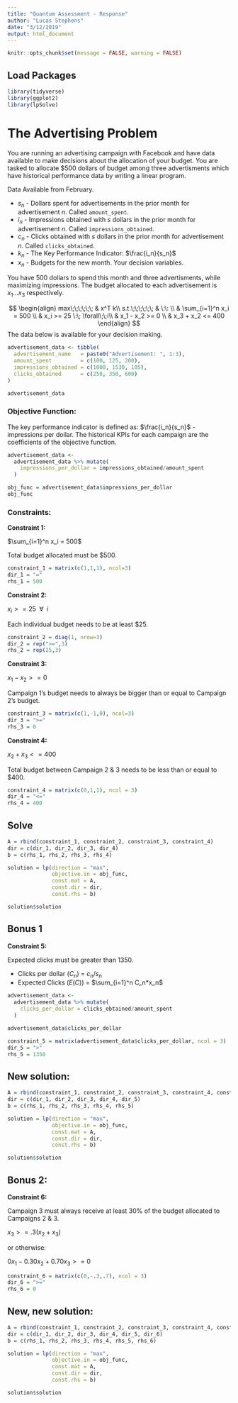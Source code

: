 ```yaml
---
title: "Quantum Assessment - Response"
author: "Lucas Stephens"
date: "3/12/2019"
output: html_document
---
```


```r
knitr::opts_chunk$set(message = FALSE, warning = FALSE)
```

## Load Packages

```r
library(tidyverse)
library(ggplot2)
library(lpSolve)
```

# The Advertising Problem

You are running an advertising campaign with Facebook and have data available to make decisions about the allocation of your budget. You are tasked to allocate $500 dollars of budget among three advertisments which have historical performance data by writing a linear program. 

Data Available from February.

+ $s_n$ - Dollars spent for advertisements in the prior month for advertisement $n$. Called `amount_spent`.
+ $i_n$ - Impressions obtained with $s$ dollars in the prior month for advertisement $n$. Called `impressions_obtained`.
+ $c_n$ - Clicks obtained with $s$ dollars in the prior month for advertisement $n$. Called `clicks_obtained`.
+ $k_n$ - The Key Performance Indicator: $\frac{i_n}{s_n}$ 
+ $x_n$ - Budgets for the new month. Your decision variables.

You have 500 dollars to spend this month and three advertisments, while maximizing impressions. The budget allocated to each advertisement is $x_1...x_3$ respectively. 

$$
\begin{align}
max\;\;\;\;\;\;                &  x^T k\\
s.t.\;\;\;\;\;\;               & \:\: \\
                               & \sum_{i=1}^n x_i = 500 \\
                               & x_i >= 25 \:\; \forall\;\;i\\
                               & x_1 - x_2 >= 0 \\
                               & x_3 + x_2 <= 400
\end{align}
$$
The data below is available for your decision making. 

```r
advertisement_data <- tibble(
  advertisement_name   = paste0("Advertisement: ", 1:3),
  amount_spent         = c(100, 125, 200),
  impressions_obtained = c(1000, 1530, 105),
  clicks_obtained      = c(250, 350, 600)
)

advertisement_data
```

### Objective Function:

The key performance indicator is defined as: $\frac{i_n}{s_n}$ - impressions per dollar. The historical KPIs for each campaign are the coefficients of the objective function. 

```r
advertisement_data <-  
  advertisement_data %>% mutate(
    impressions_per_dollar = impressions_obtained/amount_spent
  )

obj_func = advertisement_data$impressions_per_dollar
obj_func
```

### Constraints:

**Constraint 1:** 

$\sum_{i=1}^n x_i = 500$

Total budget allocated must be $500.

```r
constraint_1 = matrix(c(1,1,1), ncol=3)
dir_1 = "="
rhs_1 = 500
```

**Constraint 2:**

$x_i >= 25 \:\; \forall\;\;i$

Each individual budget needs to be at least $25.

```r
constraint_2 = diag(1, nrow=3)
dir_2 = rep(">=",3)
rhs_2 = rep(25,3)
```

**Constraint 3:**

$x_1 - x_2 >= 0$

Campaign 1's budget needs to always be bigger than or equal to Campaign 2's budget.

```r
constraint_3 = matrix(c(1,-1,0), ncol=3)
dir_3 = ">="
rhs_3 = 0
```

**Constraint 4:**

$x_2 + x_3 <= 400$

Total budget between Campaign 2 & 3 needs to be less than or equal to $400.

```r
constraint_4 = matrix(c(0,1,1), ncol = 3)
dir_4 = "<="
rhs_4 = 400
```

## Solve

```r
A = rbind(constraint_1, constraint_2, constraint_3, constraint_4)
dir = c(dir_1, dir_2, dir_3, dir_4)
b = c(rhs_1, rhs_2, rhs_3, rhs_4)

solution = lp(direction = "max",
              objective.in = obj_func,
              const.mat = A,
              const.dir = dir,
              const.rhs = b)

solution$solution
```

## Bonus 1

**Constraint 5:**

Expected clicks must be greater than 1350.

+ Clicks per dollar ($C_n$) = $c_n/s_n$
+ Expected Clicks ($E(C)$) = $\sum_{i=1}^n C_n*x_n$

```r
advertisement_data <- 
  advertisement_data %>% mutate(
    clicks_per_dollar = clicks_obtained/amount_spent
  )

advertisement_data$clicks_per_dollar
```

```r
constraint_5 = matrix(advertisement_data$clicks_per_dollar, ncol = 3)
dir_5 = ">"
rhs_5 = 1350
```

## New solution:

```r
A = rbind(constraint_1, constraint_2, constraint_3, constraint_4, constraint_5)
dir = c(dir_1, dir_2, dir_3, dir_4, dir_5)
b = c(rhs_1, rhs_2, rhs_3, rhs_4, rhs_5)

solution = lp(direction = "max",
              objective.in = obj_func,
              const.mat = A,
              const.dir = dir,
              const.rhs = b)

solution$solution
```

## Bonus 2:

**Constraint 6:**

Campaign 3 must always receive at least 30% of the budget allocated to Campaigns 2 & 3. 

$x_3 >= .3 (x_2 + x_3)$

or otherwise:

$0x_1 - 0.30x_2 + 0.70x_3 >= 0$

```r
constraint_6 = matrix(c(0,-.3,.7), ncol = 3)
dir_6 = ">="
rhs_6 = 0
```

## New, new solution:

```r
A = rbind(constraint_1, constraint_2, constraint_3, constraint_4, constraint_5, constraint_6)
dir = c(dir_1, dir_2, dir_3, dir_4, dir_5, dir_6)
b = c(rhs_1, rhs_2, rhs_3, rhs_4, rhs_5, rhs_6)

solution = lp(direction = "max",
              objective.in = obj_func,
              const.mat = A,
              const.dir = dir,
              const.rhs = b)

solution$solution
```
